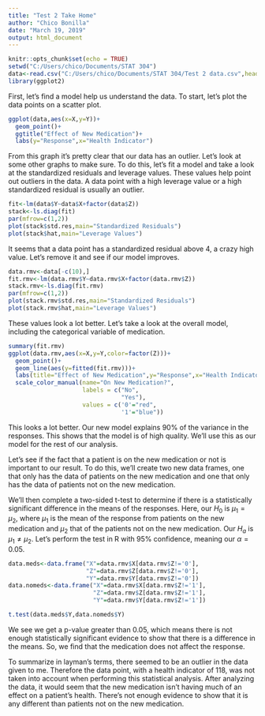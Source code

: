 ---
title: "Test 2 Take Home"
author: "Chico Bonilla"
date: "March 19, 2019"
output: html_document
---

```{r setup, include=FALSE}
knitr::opts_chunk$set(echo = TRUE)
setwd("C:/Users/chico/Documents/STAT 304")
data<-read.csv("C:/Users/chico/Documents/STAT 304/Test 2 data.csv",header=T)
library(ggplot2)
```

First, let's find a model help us understand the data. To start, let's plot the data points on a scatter plot.

```{r echo=FALSE}
ggplot(data,aes(x=X,y=Y))+
  geom_point()+
  ggtitle("Effect of New Medication")+
  labs(y="Response",x="Health Indicator")
```

From this graph it's pretty clear that our data has an outlier. Let's look at some other graphs to make sure. To do this, let's fit a model and take a look at the standardized residuals and leverage values. These values help point out outliers in the data. A data point with a high leverage value or a high standardized residual is usually an outlier.

```{r echo=FALSE}
fit<-lm(data$Y~data$X+factor(data$Z))
stack<-ls.diag(fit)
par(mfrow=c(1,2))
plot(stack$std.res,main="Standardized Residuals")
plot(stack$hat,main="Leverage Values")
```

It seems that a data point has a standardized residual above 4, a crazy high value. Let's remove it and see if our model improves.

```{r echo=FALSE}
data.rmv<-data[-c(10),]
fit.rmv<-lm(data.rmv$Y~data.rmv$X+factor(data.rmv$Z))
stack.rmv<-ls.diag(fit.rmv)
par(mfrow=c(1,2))
plot(stack.rmv$std.res,main="Standardized Residuals")
plot(stack.rmv$hat,main="Leverage Values")
```

These values look a lot better. Let's take a look at the overall model, including the categorical variable of medication.

```{r echo=FALSE}
summary(fit.rmv)
ggplot(data.rmv,aes(x=X,y=Y,color=factor(Z)))+
  geom_point()+
  geom_line(aes(y=fitted(fit.rmv)))+
  labs(title="Effect of New Medication",y="Response",x="Health Indicator")+
  scale_color_manual(name="On New Medication?", 
                     labels = c("No", 
                                "Yes"),
                     values = c('0'="red", 
                                '1'="blue"))
```

This looks a lot better. Our new model explains 90% of the variance in the responses. This shows that the model is of high quality. We'll use this as our model for the rest of our analysis.

Let's see if the fact that a patient is on the new medication or not is important to our result. To do this, we'll create two new data frames, one that only has the data of patients on the new medication and one that only has the data of patients not on the new medication.

We'll then complete a two-sided t-test to determine if there is a statistically significant difference in the means of the responses. Here, our $H_0$ is $\mu_1=\mu_2$, where $\mu_1$ is the mean of the response from patients on the new medication and $\mu_2$ that of the patients not on the new medication. Our $H_a$ is $\mu_1 \neq \mu_2$. Let's perform the test in R with 95% confidence, meaning our $\alpha=0.05$.

```{r echo=FALSE}
data.meds<-data.frame("X"=data.rmv$X[data.rmv$Z!='0'],
                      "Z"=data.rmv$Z[data.rmv$Z!='0'],
                      "Y"=data.rmv$Y[data.rmv$Z!='0'])
data.nomeds<-data.frame("X"=data.rmv$X[data.rmv$Z!='1'],
                        "Z"=data.rmv$Z[data.rmv$Z!='1'],
                        "Y"=data.rmv$Y[data.rmv$Z!='1'])

t.test(data.meds$Y,data.nomeds$Y)
```

We see we get a p-value greater than 0.05, which means there is not enough statistically significant evidence to show that there is a difference in the means. So, we find that the medication does not affect the response.

To summarize in layman's terms, there seemed to be an outlier in the data given to me. Therefore the data point, with a health indicator of 118, was not taken into account when performing this statistical analysis. After analyzing the data, it would seem that the new medication isn't having much of an effect on a patient's health. There's not enough evidence to show that it is any different than patients not on the new medication.